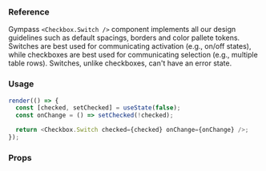 ### Reference

Gympass `<Checkbox.Switch />` component implements all our design guidelines such as default spacings, borders and color pallete tokens.
Switches are best used for communicating activation (e.g., on/off states), while checkboxes are best used for communicating selection (e.g., multiple table rows). Switches, unlike checkboxes, can't have an error state.

### Usage

```javascript reactLive=true center=true state=true
render(() => {
  const [checked, setChecked] = useState(false);
  const onChange = () => setChecked(!checked);

  return <Checkbox.Switch checked={checked} onChange={onChange} />;
});
```

### Props

<PropsTable component="Checkbox.Switch" platform="web" />
